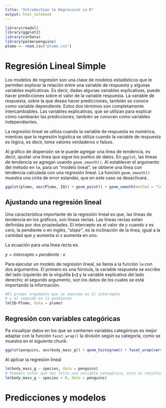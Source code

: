 ```yaml
---
title: "Introduction to Regression in R"
output: html_notebook
---
```


```r
library(readxl)
library(ggplot2)
library(carData)
library(palmerpenguins)
plomo <- read.csv("plomo.csv")
```

# Regresión Lineal Simple
Los modelos de regresión son una clase de modelos estadísticos que le permiten explorar la relación entre una variable de respuesta y algunas variables explicativas. Es decir, dadas algunas variables explicativas, puede hacer predicciones sobre el valor de la variable respuesta. La variable de respuesta, sobre la que desea hacer predicciones, también se conoce como variable dependiente. Estos dos términos son completamente intercambiables. Las variables explicativas, que se utilizan para explicar cómo cambiarán las predicciones, también se conocen como variables independientes.

La regresión lineal se utiliza cuando la variable de respuesta es numérica, mientras que la regresión logística se utiliza cuando la variable de respuesta es lógica, es decir, toma valores verdaderos o falsos.

Al gráfico de dispersión se le puede agregar una línea de tendencia, es decir, ajustar una línea que sigue los puntos de datos. En `ggplot`, las líneas de tendencia se agregan usando `geom_smooth()`. Al establecer el argumento del método en `lm`, para un "modelo lineal", se obtiene una línea con tendencia calculada con una regresión lineal. La función `geom_smooth()` muestra una cinta de error estandar, que en este caso se desactivará.

```r
ggplot(plomo, aes(Plomo, IQ)) + geom_point() + geom_smooth(method = "lm", se = FALSE)
```

## Ajustando una regresión lineal

Una característica importante de la regresión lineal es que, las líneas de tendencia en los gráficos, son líneas rectas. Las líneas rectas están definidas por dos propiedades. El intercepto es el valor de *y* cuando *x* es cero, la pendiente o en inglés, *"slope"*, es la inclinación de la línea, igual a la cantidad que *y* aumenta si *x* aumenta en uno.

La ecuación para una línea recta es:

$y = intercepto + pendiente \cdot x$

Para ejecutar un modelo de regresión lineal, se llama a la función `lm` con dos argumentos. El primero es una fórmula, la variable respuesta se escribe del lado izquierdo de la virgulilla **(\~)** y la variable explicativa del lado derecho; el segundo argumento, son los datos de los cuales se está importando la información.

```r
#El primer argumento que se imprime es el intercepto
# y el segundo es la pendiente
lm(IQ~Plomo, data = plomo)
```

## Regresión con variables categóricas

Pa visualizar datos en los que se contienen variables categóricas es mejor adaptar con la función `facet_wrap()` la división según su categoría, como se muestra en el siguiente chunk.

```r
ggplot(penguins, aes(body_mass_g)) + geom_histogram() + facet_wrap(vars(species))
```

Al aplicar la regresión lineal

```r
lm(body_mass_g ~ species, data = penguins)
# Podemos notar que nos falta una variable categórica, esto se resuelve agregando un 0
lm(body_mass_g ~ species + 0, data = penguins)
```

# Predicciones y modelos

